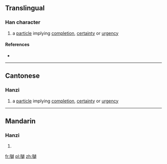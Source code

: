 ==Translingual==

===Han character===
{{Han char|rn=30|rad=口|as=17|sn=20|four=|canj=ROUD|ids=⿰口罅}}

# {{context|Cantonese|lang=mul}} a [[particle]] implying [[completion]], [[certainty]] or [[urgency]]

====References====
* {{Han ref|kx=0214.151|hdz=10704.030|uh=56B9|ud=22201}}

----

==Cantonese==

===Hanzi===
{{yue-hanzi|jyut=[[laa3]]|y=la3}}

# a [[particle]] implying [[completion]], [[certainty]] or [[urgency]]

----

==Mandarin==

===Hanzi===
{{cmn-hanzi|pin=[[lā]] ([[la1]])|wg=la<sup>1</sup>}}

# {{defn|lang=cmn|sort=口17}}

[[fr:嚹]]
[[pl:嚹]]
[[zh:嚹]]